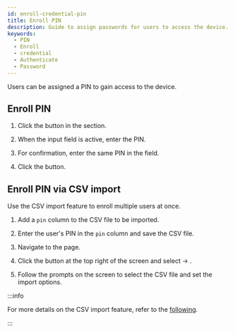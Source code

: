 ```yaml
---
id: enroll-credential-pin
title: Enroll PIN
description: Guide to assign passwords for users to access the device.
keywords:
  - PIN
  - Enroll
  - credential
  - Authenticate
  - Password
---
```


Users can be assigned a PIN to gain access to the device.

## Enroll PIN

1. Click the <Cmd sid='user.pin' product='2' /> button in the <Cmd sid='common.credential' product='2' /> section.

2. When the input field is active, enter the PIN.

3. For confirmation, enter the same PIN in the <Cmd sid='user.confirmPin' product='2' /> field.

4. Click the <Cmd sid='button.enroll' product='2' /> button.

## Enroll PIN via CSV import

Use the CSV import feature to enroll multiple users at once.

1. Add a `pin` column to the CSV file to be imported.

2. Enter the user's PIN in the `pin` column and save the CSV file.

3. Navigate to the <Cmd sid='shell.header.user' /> page.

4. Click the <IcMoreW /> button at the top right of the screen and select <Cmd sid='team.menu.import.title' /> → <Cmd sid='team.menu.import.csv' />.

5. Follow the prompts on the screen to select the CSV file and set the import options.

:::info

For more details on the CSV import feature, refer to the [following](export-import-user-info#import-csv). 

:::
